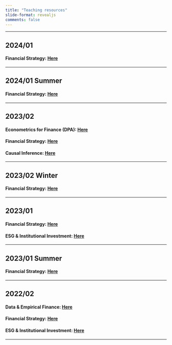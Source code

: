 ```yaml
---
title: "Teaching resources"
slide-format: revealjs
comments: false
---
```




___

## 2024/01 

#### Financial Strategy: [Here](financial_strategy/index.qmd)


___

## 2024/01 Summer  

#### Financial Strategy: [Here](202401s_financial_strategy/index.qmd)

___

## 2023/02 

#### Econometrics for Finance (DPA): [Here](202302_empirical_finance/index.qmd)

#### Financial Strategy: [Here](202302_financial_strategy/index.qmd)

#### Causal Inference: [Here](empirical_finance/index.qmd)


___

## 2023/02 Winter

#### Financial Strategy: [Here](202302w_financial_strategy/index.qmd)


___

## 2023/01

#### Financial Strategy: [Here](202301_financial_strategy/index.qmd)

#### ESG & Institutional Investment: [Here](202301_ESG/index.qmd)



___

## 2023/01 Summer

#### Financial Strategy: [Here](202301s_financial_strategy/index.qmd)

___

## 2022/02

#### Data & Empirical Finance: [Here](202202_empirical_finance/index.qmd)

#### Financial Strategy: [Here](202202_financial_strategy/index.qmd)

#### ESG & Institutional Investment: [Here](202202_ESG/index.qmd)

___

